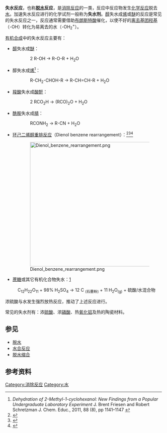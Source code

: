 '''失水反应'''，也称'''[[脱水|脱水]]反应'''，是[[消除反应|消除反应]]的一类，反应中反应物发生[[化学反应|化学反应]]脱去[[水分子|水]]。加速失水反应进行的化学试剂一般称为'''失水剂'''。[[醇|醇]]失水成[[烯|烯]]或[[醚|醚]]的反应是常见的失水反应之一，反应通常需要借助[[酸碱质子理论|布朗斯特酸]]催化，以使不好的[[离去基团|离去基团]][[羟基|羟基]]（-OH）转化为易离去的水（-OH<sub>2</sub><sup>+</sup>）。

[[有机合成|有机合成]]中的失水反应主要有：
* [[醇|醇]]失水成[[醚|醚]]：
::2 R-OH → R-O-R + H<sub>2</sub>O
* 醇失水成[[烯|烯]]<ref>''Dehydration of 2-Methyl-1-cyclohexanol: New Findings from a Popular Undergraduate Laboratory Experiment'' J. Brent Friesen and Robert Schretzman J. Chem. Educ., 2011, 88 (8), pp 1141–1147 {{DOI|10.1021/ed900049b}}</ref>：
::R-CH<sub>2</sub>-CHOH-R → R-CH=CH-R + H<sub>2</sub>O
* [[羧酸|羧酸]]失水成[[酸酐|酸酐]]：
::2 RCO<sub>2</sub>H → (RCO)<sub>2</sub>O + H<sub>2</sub>O
* [[酰胺|酰胺]]失水成[[腈|腈]]：
::RCONH<sub>2</sub> → R-CN + H<sub>2</sub>O
* [[环己二烯醇重排反应|环己二烯醇重排反应]]（Dienol benzene rearrangement）：<ref>{{cite journal | title = The Dienol-Benzene Rearrangement. Some Chemistry of 1,4-Androstadiene-3,17-dione | author = Margaret Jevnik Gentles, Jane B. Moss, Hershel L. Herzog, and E. B. Hershberg | journal = [[J._Am._Chem._Soc.|J. Am. Chem. Soc.]] | year = 1958 | volume = 80 | issue = 14 | pages = 3702 - 3705 | doi = 10.1021/ja01547a058}}</ref><ref>{{cite journal | title = Die Dienol-Benzol-Umlagerung | author = H. Plieninger and Gunda Keilich  | journal = [[Angew._Chem.|Angew. Chem.]] | year = 1956 | volume = 68 | issue = 19 | pages = 618–618 | doi = 10.1002/ange.19560681914}}</ref><ref>{{cite journal | title = The Dienol-Benzene Rearrangement. Some Chemistry of 1,4-Androstadiene-3,17-dione | author = Margaret Jevnik Gentles, Jane B. Moss, Hershel L. Herzog, and E. B. Hershberg | journal = [[J._Am._Chem._Soc.|J. Am. Chem. Soc.]] | year = 1958 | volume = 80 | issue = 14 | pages = 3702–3705 | doi = 10.1021/ja01547a058}}</ref>
:[[File:Dienol_benzene_rearrangement.png|400px]]

* [[蔗糖|蔗糖]]或其它有机化合物失水：[https://web.archive.org/web/20060902070303/http://chemlearn.chem.indiana.edu/demos/16-1%20The%20Dehydration%20of%20Sugar%20by%20Sulfuric%20Acid.htm]

:C<sub>12</sub>H<sub>22</sub>O<sub>11</sub> + 98% H<sub>2</sub>SO<sub>4</sub> → 12 C <sub>(石墨粉)</sub> + 11 H<sub>2</sub>O<sub>(g)</sub> + 硫酸/水混合物

浓硫酸与水发生强烈放热反应，推动了上述反应进行。

常见的失水剂有：浓[[硫酸|硫酸]]、浓[[磷酸|磷酸]]、热[[氧化铝|氧化铝]]及热的陶瓷材料。

== 参见 ==
* [[脱水|脱水]]
* [[水合反应|水合反应]]
*[[脱水缩合|脱水缩合]]

== 参考资料 ==
<div class="references-small">
<references/>
</div>
{{Authority control}}
[[Category:消除反应|Category:消除反应]]
[[Category:水|Category:水]]